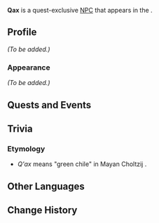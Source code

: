 {{Meta
<!-- Remove this template after adding the missing info -->
|missing_NPC_profile  = yes
<!--
|missing_NPC_idle     = yes
|missing_NPC_dialogue = yes
-->
}}
{{Character Infobox
|type             = Quest NPC
|image            = NPC Qax.png
|realname         = <!-- Optional, if different from in-game name -->
|deceased         = <!-- Past (for deceased prior to events of the game) or free response -->
|region           = Natlan
|location         = Natlan
|affiliation      = Children of Echoes
|title            = 

|ancestry         = <!-- Clan/family -->
|father           = 
|mother           = 
|spouse           = 
|sibling          = 
|child            = 
|relative         = 

|voiceEN          = 
|voiceCN          = 
|voiceJP          = 
|voiceKR          = 
}}
'''Qax''' is a quest-exclusive [[NPC]] that appears in the {{Quest|Stones, Coconuts, and Saurian Traffickers}}.
<!--
==Location==
{{subst:#tag:gallery|
NPC Location {{subst:#titleparts:{{subst:PAGENAME}}}}.png{{subst:!}}{{subst:#titleparts:{{subst:PAGENAME}}}}'s location
NPC Location {{subst:#titleparts:{{subst:PAGENAME}}}} Context.png{{subst:!}}Additional context
}}
-->
==Profile==
<!--Detailed story/lore information goes here.-->
''(To be added.)''

===Appearance===
<!--Keep appearance section short and concise. Limit to 2 paragraphs with 3-4 sentences each.-->
''(To be added.)''

==Quests and Events==
{{Quests and Events}}
<!--
==Idle Quotes==
{{Dialogue Start}}
:{{DIcon|Idle}} {{Tx}}
::{{A|VO {{subst:#titleparts:{{subst:PAGENAME}}}} 01.ogg}} "{{Tx}}"
{{Dialogue End}}

==Dialogue==
{{Dialogue Start}}
:'''{{subst:#titleparts:{{subst:PAGENAME}}}}:''' 
:{{DIcon}}
{{Dialogue End}}

==Event Dialogue==
===Event Name===
{{Dialogue Start}}
:'''{{subst:#titleparts:{{subst:PAGENAME}}}}:'''
{{Dialogue End}}
-->

==Trivia==
===Etymology=== 
* ''Q'ax'' means "green chile" in Mayan Choltzij {{w|Kʼicheʼ_language|K'iche'}}.

==Other Languages==
{{Other Languages|default_hidden=1
|en      = Qax
|zhs     = 卡克斯
|zhs_rm  = Kǎkèsī
|zht     = 卡克斯
|zht_rm  = Kǎkèsī
|ja      = カックス
|ja_rm   = Kakkusu
|ko      = 콱스
|es      = Qax
|fr      = Qax
|ru      = Какс
|th      = Qax
|vi      = Qax
|de      = Qax
|id      = Qax
|pt      = Qax
|tr      = Qax
|it      = Qax
}}

==Change History==
{{Change History|5.2}}
<!--
==References==
{{Reflist}}
-->